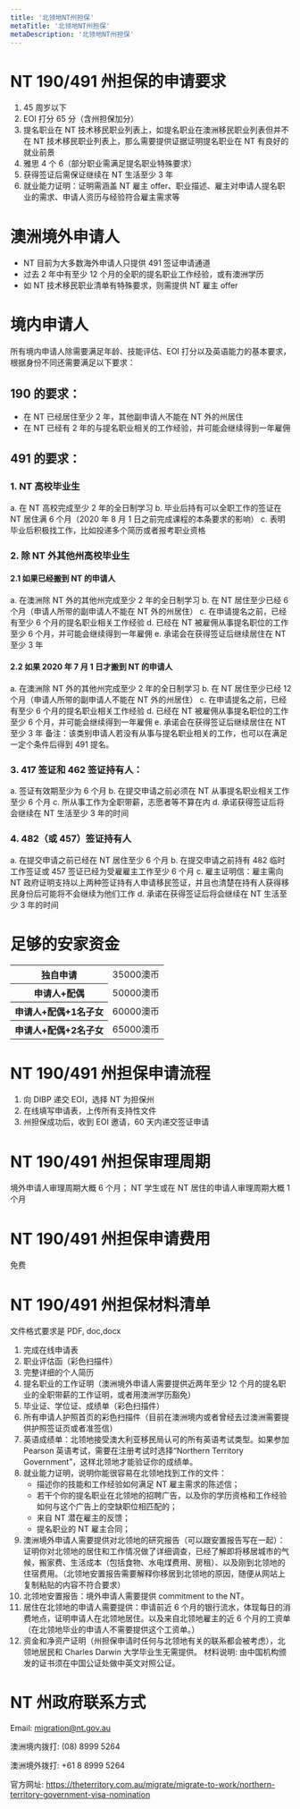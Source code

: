 ```yaml
---
title: '北领地NT州担保'
metaTitle: '北领地NT州担保'
metaDescription: '北领地NT州担保'
---
```


# NT 190/491 州担保的申请要求

1. 45 周岁以下
2. EOI 打分 65 分（含州担保加分）
3. 提名职业在 NT 技术移民职业列表上，如提名职业在澳洲移民职业列表但并不在 NT 技术移民职业列表上，那么需要提供证据证明提名职业在 NT 有良好的就业前景
4. 雅思 4 个 6（部分职业需满足提名职业特殊要求）
5. 获得签证后需保证继续在 NT 生活至少 3 年
6. 就业能力证明：证明需涵盖 NT 雇主 offer、职业描述、雇主对申请人提名职业的需求、申请人资历与经验符合雇主需求等

# 澳洲境外申请人

- NT 目前为大多数海外申请人只提供 491 签证申请通道
- 过去 2 年中有至少 12 个月的全职的提名职业工作经验，或有澳洲学历
- 如 NT 技术移民职业清单有特殊要求，则需提供 NT 雇主 offer

# 境内申请人

所有境内申请人除需要满足年龄、技能评估、EOI 打分以及英语能力的基本要求，根据身份不同还需要满足以下要求：

## 190 的要求：

- 在 NT 已经居住至少 2 年，其他副申请人不能在 NT 外的州居住
- 在 NT 已经有 2 年的与提名职业相关的工作经验，并可能会继续得到一年雇佣

## 491 的要求：

### 1. NT 高校毕业生

a. 在 NT 高校完成至少 2 年的全日制学习
b. 毕业后持有可以全职工作的签证在 NT 居住满 6 个月（2020 年 8 月 1 日之前完成课程的本条要求的影响）
c. 表明毕业后积极找工作，比如投递多个简历或者报考职业资格

### 2. 除 NT 外其他州高校毕业生

#### 2.1 如果已经搬到 NT 的申请人

a. 在澳洲除 NT 外的其他州完成至少 2 年的全日制学习
b. 在 NT 居住至少已经 6 个月（申请人所带的副申请人不能在 NT 外的州居住）
c. 在申请提名之前，已经有至少 6 个月的提名职业相关工作经验
d. 已经在 NT 被雇佣从事提名职位的工作至少 6 个月，并可能会继续得到一年雇佣
e. 承诺会在获得签证后继续居住在 NT 至少 3 年

#### 2.2 如果 2020 年 7 月 1 日才搬到 NT 的申请人

a. 在澳洲除 NT 外的其他州完成至少 2 年的全日制学习
b. 在 NT 居住至少已经 12 个月（申请人所带的副申请人不能在 NT 外的州居住）
c. 在申请提名之前，已经有至少 6 个月的提名职业相关工作经验
d. 已经在 NT 被雇佣从事提名职位的工作至少 6 个月，并可能会继续得到一年雇佣
e. 承诺会在获得签证后继续居住在 NT 至少 3 年
备注：该类别申请人若没有从事与提名职业相关的工作，也可以在满足一定个条件后得到 491 提名。

### 3. 417 签证和 462 签证持有人：

a. 签证有效期至少为 6 个月
b. 在提交申请之前必须在 NT 从事提名职业相关工作至少 6 个月
c. 所从事工作为全职带薪，志愿者等不算在内
d. 承诺获得签证后将会继续在 NT 生活至少 3 年的时间

### 4. 482（或 457）签证持有人

a. 在提交申请之前已经在 NT 居住至少 6 个月
b. 在提交申请之前持有 482 临时工作签证或 457 签证已经为受雇雇主工作至少 6 个月
c. 雇主证明信：雇主需向 NT 政府证明支持以上两种签证持有人申请移民签证，并且也清楚在持有人获得移民身份后可能将不会继续为他们工作
d. 承诺在获得签证后将会继续在 NT 生活至少 3 年的时间

# 足够的安家资金

<table className="table table-striped table-bordered">
  <tbody>
    <tr>
      <th>
        <div>独自申请</div>
      </th>
      <td>
        <div>35000澳币</div>
      </td>
    </tr>
    <tr>
      <th>
        <div>申请人+配偶</div>
      </th>
      <td>
        <div>50000澳币</div>
      </td>
    </tr>
    <tr>
      <th>
        <div>申请人+配偶+1名子女</div>
      </th>
      <td>
        <div>60000澳币</div>
      </td>
    </tr>
    <tr>
      <th>
        <div>申请人+配偶+2名子女</div>
      </th>
      <td>
        <div>65000澳币</div>
      </td>
    </tr>
  </tbody>
</table>

# NT 190/491 州担保申请流程

1. 向 DIBP 递交 EOI，选择 NT 为担保州
2. 在线填写申请表，上传所有支持性文件
3. 州担保成功后，收到 EOI 邀请，60 天内递交签证申请

# NT 190/491 州担保审理周期

境外申请人审理周期大概 6 个月；
NT 学生或在 NT 居住的申请人审理周期大概 1 个月

# NT 190/491 州担保申请费用

免费

# NT 190/491 州担保材料清单

文件格式要求是 PDF, doc,docx

1. 完成在线申请表
2. 职业评估函（彩色扫描件）
3. 完整详细的个人简历
4. 提名职业的工作证明（澳洲境外申请人需要提供近两年至少 12 个月的提名职业的全职带薪的工作证明，或者用澳洲学历豁免）
5. 毕业证、学位证、成绩单（彩色扫描件）
6. 所有申请人护照首页的彩色扫描件（目前在澳洲境内或者曾经去过澳洲需要提供护照签证页或者准签信）
7. 英语成绩单：北领地接受澳大利亚移民局认可的所有英语考试类型。如果参加 Pearson 英语考试，需要在注册考试时选择“Northern Territory Government”，这样北领地才能验证你的成绩单。
8. 就业能力证明，说明你能很容易在北领地找到工作的文件：
   - 描述你的技能和工作经验如何满足 NT 雇主需求的陈述信；
   - 若干个你的提名职业在北领地的招聘广告，以及你的学历资格和工作经验如何与这个广告上的空缺职位相匹配的；
   - 来自 NT 潜在雇主的反馈；
   - 提名职业的 NT 雇主合同；
9. 澳洲境外申请人需要提供对北领地的研究报告（可以跟安置报告写在一起）：证明你对北领地的居住和工作情况做了详细调查，已经了解即将移居城市的气候，搬家费、生活成本（包括食物、水电煤费用、房租）、以及刚到北领地的住宿费用。（北领地安置报告需要解释你移居到北领地的原因，随便从网站上复制粘贴的内容不符合要求）
10. 北领地安置报告：境外申请人需要提供 commitment to the NT。
11. 居住在北领地的申请人需要提供：申请前近 6 个月的银行流水，体现每日的消费地点，证明申请人在北领地居住。以及来自北领地雇主的近 6 个月的工资单（在北领地毕业的申请人不需要提供这个工资单。）
12. 资金和净资产证明（州担保申请时任何与北领地有关的联系都会被考虑），北领地居民和 Charles Darwin 大学毕业生无需提供。
    材料说明: 由中国机构颁发的证书须在中国公证处做中英文对照公证。

# NT 州政府联系方式

Email: migration@nt.gov.au

澳洲境内拨打: (08) 8999 5264

澳洲境外拨打: +61 8 8999 5264

官方网址:
https://theterritory.com.au/migrate/migrate-to-work/northern-territory-government-visa-nomination
